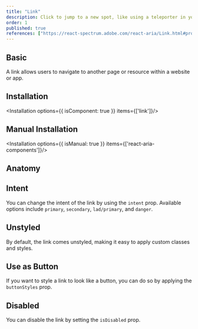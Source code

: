```yaml
---
title: "Link"
description: Click to jump to a new spot, like using a teleporter in your favorite sci-fi, making navigation instantaneous..
order: 1
published: true
references: ["https://react-spectrum.adobe.com/react-aria/Link.html#props"]
---
```


## Basic

A link allows users to navigate to another page or resource within a website or app.
<How toUse="navigation/link/link-demo" />

## Installation
<Installation options={{ isComponent: true }} items={['link']}/>

## Manual Installation
<Installation options={{ isManual: true }} items={['react-aria-components']}/>

<SourceCode toShow='link'/>

## Anatomy
<Anatomy show='link-anatomy'/>

## Intent
You can change the intent of the link by using the `intent` prop. Available options include `primary`, `secondary`, `lad/primary`, and `danger`.
<How toUse="navigation/link/link-intent-demo" />

## Unstyled
By default, the link comes unstyled, making it easy to apply custom classes and styles.
<How toUse="navigation/link/link-unstyled-demo" />

## Use as Button
If you want to style a link to look like a button, you can do so by applying the `buttonStyles` prop.
<How toUse="navigation/link/link-button-demo" />

## Disabled
You can disable the link by setting the `isDisabled` prop.
<How toUse="navigation/link/link-disabled-demo" />
